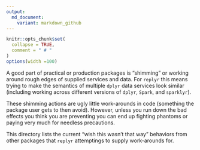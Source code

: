 ```yaml
---
output:
  md_document:
    variant: markdown_github
---
```



<!-- Generated from .Rmd. Please edit that file -->

```r
knitr::opts_chunk$set(
  collapse = TRUE,
  comment = " # "
)
options(width =100)
```


A good part of practical or production packages is "shimming" or working around rough edges of supplied services and data.  For `replyr` this means trying to make the semantics of multiple `dplyr` data services look similar (including working across different versions of `dplyr`, `Spark`, and `sparklyr`).

These shimming actions are ugly little work-arounds in code (something the package user gets to then avoid).  However, unless you run down the bad effects you think you are preventing you can end up fighting phantoms or paying very much for needless precautions.

This directory lists the current "wish this wasn't that way" behaviors from other packages that `replyr` attemptings to supply work-arounds for.
